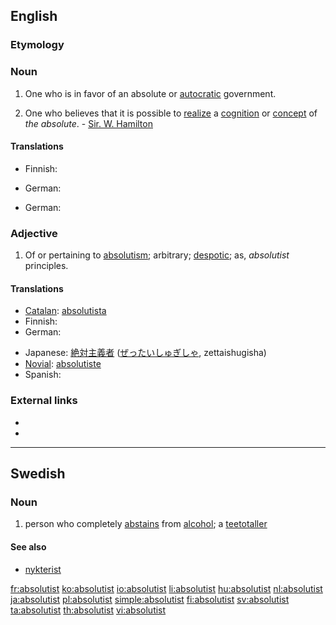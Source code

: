{{wikipedia}}
==English==

===Etymology===
{{suffix|absolute|ist}}

===Noun===
{{en-noun}}

# One who is in favor of an absolute or [[autocratic]] government.
# {{metaphysics}} One who believes that it is possible to [[realize]] a [[cognition]] or [[concept]] of ''the absolute''. - [[Sir. W. Hamilton]]

====Translations====
{{trans-top|one who favors autocratic government}}
* Finnish: {{t+|fi|absolutisti}}
{{trans-mid}}
* German: {{t-|de|Absolutist|m}}
{{trans-bottom}}

{{trans-top|metaphysics}}
* German: {{t-|de|Absolutist|m}}
{{trans-mid}}
{{trans-bottom}}

===Adjective===
{{en-adj}}

# Of or pertaining to [[absolutism]]; arbitrary; [[despotic]]; as, ''absolutist'' principles.

====Translations====
{{trans-top|of or pertaining to absolutism}}
* [[Catalan]]: [[absolutista]] {{m|f}}
* Finnish: {{t-|fi|absolutistinen}}
* German: {{t|de|absolutistisch}}
{{trans-mid}}
* Japanese: [[絶対主義者]] ([[ぜったいしゅぎしゃ]], zettaishugisha)
* [[Novial]]: [[absolutiste]]
* Spanish: {{t+|es|absolutista|m|f}}
{{trans-bottom}}

===External links===
* {{R:OneLook}}
* {{R:Webster 1913}}

----

==Swedish==

===Noun===
{{sv-noun-reg-er}}
{{infl|sv|noun|g=c}}

# person who completely [[abstains]] from [[alcohol]]; a [[teetotaller]]

====See also====
* [[nykterist]]

[[fr:absolutist]]
[[ko:absolutist]]
[[io:absolutist]]
[[li:absolutist]]
[[hu:absolutist]]
[[nl:absolutist]]
[[ja:absolutist]]
[[pl:absolutist]]
[[simple:absolutist]]
[[fi:absolutist]]
[[sv:absolutist]]
[[ta:absolutist]]
[[th:absolutist]]
[[vi:absolutist]]